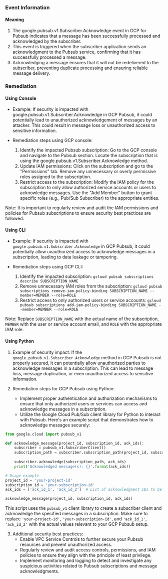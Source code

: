 
### Event Information

#### Meaning

1. The google.pubsub.v1.Subscriber.Acknowledge event in GCP for Pubsub indicates that a message has been successfully processed and acknowledged by the subscriber.
2. This event is triggered when the subscriber application sends an acknowledgment to the Pubsub service, confirming that it has successfully processed a message.
3. Acknowledging a message ensures that it will not be redelivered to the subscriber, preventing duplicate processing and ensuring reliable message delivery.

### Remediation

#### Using Console

- Example: If security is impacted with google.pubsub.v1.Subscriber.Acknowledge in GCP Pubsub, it could potentially lead to unauthorized acknowledgement of messages by an attacker. This could result in message loss or unauthorized access to sensitive information.

- Remediation steps using GCP console:
  1. Identify the impacted Pubsub subscription: Go to the GCP console and navigate to the Pubsub section. Locate the subscription that is using the google.pubsub.v1.Subscriber.Acknowledge method.
  2. Update IAM permissions: Click on the subscription and go to the "Permissions" tab. Remove any unnecessary or overly permissive roles assigned to the subscription.
  3. Restrict access to the subscription: Modify the IAM policy for the subscription to only allow authorized service accounts or users to acknowledge messages. Use the "Add Member" button to grant specific roles (e.g., Pub/Sub Subscriber) to the appropriate entities.

Note: It is important to regularly review and audit the IAM permissions and policies for Pubsub subscriptions to ensure security best practices are followed.

#### Using CLI

- Example: If security is impacted with `google.pubsub.v1.Subscriber.Acknowledge` in GCP Pubsub, it could potentially allow unauthorized access to acknowledge messages in a subscription, leading to data leakage or tampering.

- Remediation steps using GCP CLI:
  1. Identify the impacted subscription: `gcloud pubsub subscriptions describe SUBSCRIPTION_NAME`
  2. Remove unnecessary IAM roles from the subscription: `gcloud pubsub subscriptions remove-iam-policy-binding SUBSCRIPTION_NAME --member=MEMBER --role=ROLE`
  3. Restrict access to only authorized users or service accounts: `gcloud pubsub subscriptions add-iam-policy-binding SUBSCRIPTION_NAME --member=MEMBER --role=ROLE`

Note: Replace `SUBSCRIPTION_NAME` with the actual name of the subscription, `MEMBER` with the user or service account email, and `ROLE` with the appropriate IAM role.

#### Using Python

1. Example of security impact: If the `google.pubsub.v1.Subscriber.Acknowledge` method in GCP Pubsub is not properly secured, it can potentially allow unauthorized parties to acknowledge messages in a subscription. This can lead to message loss, message duplication, or even unauthorized access to sensitive information.

2. Remediation steps for GCP Pubsub using Python:
   - Implement proper authentication and authorization mechanisms to ensure that only authorized users or services can access and acknowledge messages in a subscription.
   - Utilize the Google Cloud Pub/Sub client library for Python to interact with Pubsub. Here's an example script that demonstrates how to acknowledge messages securely:

```python
from google.cloud import pubsub_v1

def acknowledge_message(project_id, subscription_id, ack_ids):
    subscriber = pubsub_v1.SubscriberClient()
    subscription_path = subscriber.subscription_path(project_id, subscription_id)
    
    subscriber.acknowledge(subscription_path, ack_ids)
    print('Acknowledged message(s): {}'.format(ack_ids))

# Usage example
project_id = 'your-project-id'
subscription_id = 'your-subscription-id'
ack_ids = ['ack_id_1', 'ack_id_2']  # List of acknowledgment IDs to be acknowledged

acknowledge_message(project_id, subscription_id, ack_ids)
```

This script uses the `pubsub_v1` client library to create a subscriber client and acknowledge the specified messages in a subscription. Make sure to replace `'your-project-id'`, `'your-subscription-id'`, and `'ack_id_1'`, `'ack_id_2'` with the actual values relevant to your GCP Pubsub setup.

3. Additional security best practices:
   - Enable VPC Service Controls to further secure your Pubsub resources and prevent unauthorized access.
   - Regularly review and audit access controls, permissions, and IAM policies to ensure they align with the principle of least privilege.
   - Implement monitoring and logging to detect and investigate any suspicious activities related to Pubsub subscriptions and message acknowledgments.

